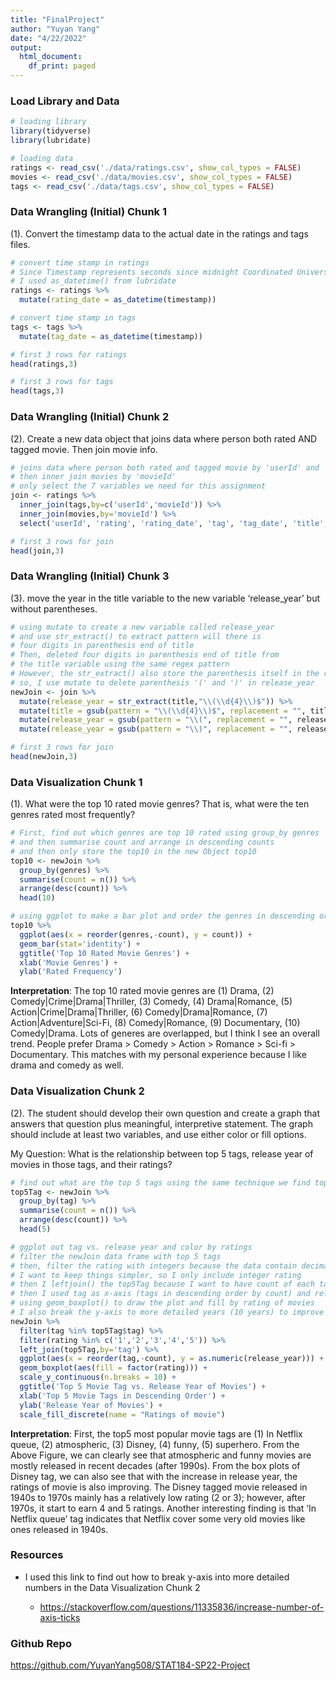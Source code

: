```yaml
---
title: "FinalProject"
author: "Yuyan Yang"
date: "4/22/2022"
output:
  html_document:
    df_print: paged
---
```


### Load Library and Data

```r
# loading library
library(tidyverse)
library(lubridate)

# loading data
ratings <- read_csv('./data/ratings.csv', show_col_types = FALSE)
movies <- read_csv('./data/movies.csv', show_col_types = FALSE)
tags <- read_csv('./data/tags.csv', show_col_types = FALSE)
```

### Data Wrangling (Initial) Chunk 1

(1). Convert the timestamp data to the actual date in the ratings and tags files.

```r
# convert time stamp in ratings
# Since Timestamp represents seconds since midnight Coordinated Universal Time (UTC) of January 1, 1970.
# I used as_datetime() from lubridate
ratings <- ratings %>%
  mutate(rating_date = as_datetime(timestamp))

# convert time stamp in tags
tags <- tags %>%
  mutate(tag_date = as_datetime(timestamp))

# first 3 rows for ratings
head(ratings,3)

# first 3 rows for tags
head(tags,3)
```

### Data Wrangling (Initial) Chunk 2

(2). Create a new data object that joins data where person both rated AND tagged movie. Then join movie info.

```r
# joins data where person both rated and tagged movie by 'userId' and 'movieId' using inner_join() becasue 'both'
# then inner join movies by 'movieId'
# only select the 7 variables we need for this assignment
join <- ratings %>%
  inner_join(tags,by=c('userId','movieId')) %>%
  inner_join(movies,by='movieId') %>%
  select('userId', 'rating', 'rating_date', 'tag', 'tag_date', 'title', 'genres')

# first 3 rows for join
head(join,3)
```

### Data Wrangling (Initial) Chunk 3

(3). move the year in the title variable to the new variable 'release_year' but without parentheses.

```r
# using mutate to create a new variable called release_year
# and use str_extract() to extract pattern will there is 
# four digits in parenthesis end of title
# Then, deleted four digits in parenthesis end of title from 
# the title variable using the same regex pattern
# However, the str_extract() also store the parenthesis itself in the release_year variable
# so, I use mutate to delete parenthesis '(' and ')' in release_year
newJoin <- join %>%
  mutate(release_year = str_extract(title,"\\(\\d{4}\\)$")) %>%
  mutate(title = gsub(pattern = "\\(\\d{4}\\)$", replacement = "", title)) %>%
  mutate(release_year = gsub(pattern = "\\(", replacement = "", release_year)) %>%
  mutate(release_year = gsub(pattern = "\\)", replacement = "", release_year))

# first 3 rows for join
head(newJoin,3)
```

### Data Visualization Chunk 1

(1). What were the top 10 rated movie genres? That is, what were the ten genres rated most frequently?

```r
# First, find out which genres are top 10 rated using group_by genres 
# and then summarise count and arrange in descending counts
# and then only store the top10 in the new Object top10
top10 <- newJoin %>%
  group_by(genres) %>%
  summarise(count = n()) %>%
  arrange(desc(count)) %>%
  head(10)

# using ggplot to make a bar plot and order the genres in descending order of count
top10 %>%
  ggplot(aes(x = reorder(genres,-count), y = count)) +
  geom_bar(stat='identity') +
  ggtitle('Top 10 Rated Movie Genres') +
  xlab('Movie Genres') +
  ylab('Rated Frequency')
```

**Interpretation**: The top 10 rated movie genres are (1) Drama, (2) Comedy\|Crime\|Drama\|Thriller, (3) Comedy, (4) Drama\|Romance, (5) Action\|Crime\|Drama\|Thriller, (6) Comedy\|Drama\|Romance, (7) Action\|Adventure\|Sci-Fi, (8) Comedy\|Romance, (9) Documentary, (10) Comedy\|Drama. Lots of generes are overlapped, but I think I see an overall trend. People prefer Drama \> Comedy \> Action \> Romance \> Sci-fi \> Documentary. This matches with my personal experience because I like drama and comedy as well.

### Data Visualization Chunk 2

(2). The student should develop their own question and create a graph that answers that question plus meaningful, interpretive statement. The graph should include at least two variables, and use either color or fill options.

My Question: What is the relationship between top 5 tags, release year of movies in those tags, and their ratings?

```r
# find out what are the top 5 tags using the same technique we find top10 Genres in last question
top5Tag <- newJoin %>%
  group_by(tag) %>%
  summarise(count = n()) %>%
  arrange(desc(count)) %>%
  head(5)

# ggplot out tag vs. release year and color by ratings
# filter the newJoin data frame with top 5 tags
# then, filter the rating with integers because the data contain decimal rating like '4.5'
# I want to keep things simpler, so I only include integer rating
# then I leftjoin() the top5Tag because I want to have count of each tag to arrange bars later
# then I used tag as x-axis (tags in descending order by count) and release year as y-axis
# using geom_boxplot() to draw the plot and fill by rating of movies
# I also break the y-axis to more detailed years (10 years) to improve the interpretability of the graph
newJoin %>%
  filter(tag %in% top5Tag$tag) %>%
  filter(rating %in% c('1','2','3','4','5')) %>%
  left_join(top5Tag,by='tag') %>%
  ggplot(aes(x = reorder(tag,-count), y = as.numeric(release_year))) +
  geom_boxplot(aes(fill = factor(rating))) +
  scale_y_continuous(n.breaks = 10) +
  ggtitle('Top 5 Movie Tag vs. Release Year of Movies') +
  xlab('Top 5 Movie Tags in Descending Order') +
  ylab('Release Year of Movies') +
  scale_fill_discrete(name = "Ratings of movie")
```

**Interpretation**: First, the top5 most popular movie tags are (1) In Netflix queue, (2) atmospheric, (3) Disney, (4) funny, (5) superhero. From the Above Figure, we can clearly see that atmospheric and funny movies are mostly released in recent decades (after 1990s). From the box plots of Disney tag, we can also see that with the increase in release year, the ratings of movie is also improving. The Disney tagged movie released in 1940s to 1970s mainly has a relatively low rating (2 or 3); however, after 1970s, it start to earn 4 and 5 ratings. Another interesting finding is that 'In Netflix queue' tag indicates that Netflix cover some very old movies like ones released in 1940s.

### Resources

-   I used this link to find out how to break y-axis into more detailed numbers in the Data Visualization Chunk 2

    -   <https://stackoverflow.com/questions/11335836/increase-number-of-axis-ticks>

### Github Repo

<https://github.com/YuyanYang508/STAT184-SP22-Project>
